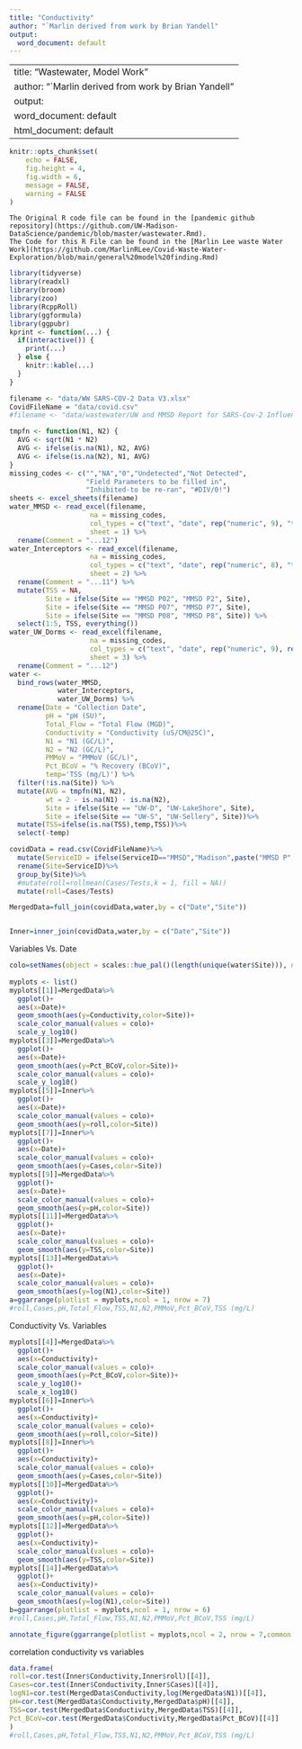 ---
title: "Conductivity"
author: "`Marlin derived from work by Brian Yandell"
output:
  word_document: default
---
---
title: "Wastewater, Model Work"
author: "`Marlin derived from work by Brian Yandell"
output:
  word_document: default
  html_document: default
---

```{r setup, include=FALSE}
knitr::opts_chunk$set(
	echo = FALSE,
	fig.height = 4,
	fig.width = 6,
	message = FALSE,
	warning = FALSE
)
```

```
The Original R code file can be found in the [pandemic github repository](https://github.com/UW-Madison-DataScience/pandemic/blob/master/wastewater.Rmd).
The Code for this R File can be found in the [Marlin Lee waste Water Work](https://github.com/MarlinRLee/Covid-Waste-Water-Exploration/blob/main/general%20model%20finding.Rmd)
```




```{r}
library(tidyverse)
library(readxl)
library(broom)
library(zoo)
library(RcppRoll)
library(ggformula)
library(ggpubr)
kprint <- function(...) {
  if(interactive()) {
    print(...)
  } else {
    knitr::kable(...)
  }
}
```

```{r 2}
filename <- "data/WW SARS-COV-2 Data V3.xlsx"
CovidFileName = "data/covid.csv"
#filename <- "data/wastewater/UW and MMSD Report for SARS-Cov-2 Influent Samples 12.08.20vFinal.xlsx"
```

```{r warning = FALSE, message = FALSE}
tmpfn <- function(N1, N2) {
  AVG <- sqrt(N1 * N2)
  AVG <- ifelse(is.na(N1), N2, AVG)
  AVG <- ifelse(is.na(N2), N1, AVG)
}
missing_codes <- c("","NA","0","Undetected","Not Detected",
                   "Field Parameters to be filled in", 
                   "Inhibited-to be re-ran", "#DIV/0!")
sheets <- excel_sheets(filename)
water_MMSD <- read_excel(filename,
                    na = missing_codes,
                    col_types = c("text", "date", rep("numeric", 9), "text"),
                    sheet = 1) %>%
  rename(Comment = "...12")
water_Interceptors <- read_excel(filename,
                    na = missing_codes,
                    col_types = c("text", "date", rep("numeric", 8), "text"),
                    sheet = 2) %>%
  rename(Comment = "...11") %>%
  mutate(TSS = NA,
         Site = ifelse(Site == "MMSD P02", "MMSD P2", Site),
         Site = ifelse(Site == "MMSD P07", "MMSD P7", Site),
         Site = ifelse(Site == "MMSD P08", "MMSD P8", Site)) %>%
  select(1:5, TSS, everything())
water_UW_Dorms <- read_excel(filename,
                    na = missing_codes,
                    col_types = c("text", "date", rep("numeric", 9), rep("text", 1)),
                    sheet = 3) %>%
  rename(Comment = "...12")
water <- 
  bind_rows(water_MMSD,
            water_Interceptors,
            water_UW_Dorms) %>%
  rename(Date = "Collection Date",
         pH = "pH (SU)",
         Total_Flow = "Total Flow (MGD)",
         Conductivity = "Conductivity (uS/CM@25C)",
         N1 = "N1 (GC/L)",
         N2 = "N2 (GC/L)",
         PMMoV = "PMMoV (GC/L)",
         Pct_BCoV = "% Recovery (BCoV)",
         temp='TSS (mg/L)') %>%
  filter(!is.na(Site)) %>%
  mutate(AVG = tmpfn(N1, N2),
         wt = 2 - is.na(N1) - is.na(N2),
         Site = ifelse(Site == "UW-D", "UW-LakeShore", Site),
         Site = ifelse(Site == "UW-S", "UW-Sellery", Site))%>%
  mutate(TSS=ifelse(is.na(TSS),temp,TSS))%>%
  select(-temp)
```


```{r}
covidData = read.csv(CovidFileName)%>%
  mutate(ServiceID = ifelse(ServiceID=="MMSD","Madison",paste("MMSD P",ServiceID,sep="")),Date = as.Date(Date , format = "%m/%d/%y"))%>%
  rename(Site=ServiceID)%>%
  group_by(Site)%>%
  #mutate(roll=rollmean(Cases/Tests,k = 1, fill = NA))
  mutate(roll=Cases/Tests)

MergedData=full_join(covidData,water,by = c("Date","Site"))


Inner=inner_join(covidData,water,by = c("Date","Site"))
```

Variables Vs. Date

```{r, echo=FALSE, dpi=600, fig.width=12, fig.height=12}
colo=setNames(object = scales::hue_pal()(length(unique(water$Site))), nm = unique(water$Site))
    
myplots <- list()
myplots[[1]]=MergedData%>%
  ggplot()+
  aes(x=Date)+
  geom_smooth(aes(y=Conductivity,color=Site))+
  scale_color_manual(values = colo)+
  scale_y_log10()
myplots[[3]]=MergedData%>%
  ggplot()+
  aes(x=Date)+
  geom_smooth(aes(y=Pct_BCoV,color=Site))+
  scale_color_manual(values = colo)+
  scale_y_log10()
myplots[[5]]=Inner%>%
  ggplot()+
  aes(x=Date)+
  scale_color_manual(values = colo)+
  geom_smooth(aes(y=roll,color=Site))
myplots[[7]]=Inner%>%
  ggplot()+
  aes(x=Date)+
  scale_color_manual(values = colo)+
  geom_smooth(aes(y=Cases,color=Site))
myplots[[9]]=MergedData%>%
  ggplot()+
  aes(x=Date)+
  scale_color_manual(values = colo)+
  geom_smooth(aes(y=pH,color=Site))
myplots[[11]]=MergedData%>%
  ggplot()+
  aes(x=Date)+
  scale_color_manual(values = colo)+
  geom_smooth(aes(y=TSS,color=Site))
myplots[[13]]=MergedData%>%
  ggplot()+
  aes(x=Date)+
  scale_color_manual(values = colo)+
  geom_smooth(aes(y=log(N1),color=Site))
a=ggarrange(plotlist = myplots,ncol = 1, nrow = 7)
#roll,Cases,pH,Total_Flow,TSS,N1,N2,PMMoV,Pct_BCoV,TSS (mg/L)
```

Conductivity Vs. Variables

```{r, echo=FALSE, dpi=600, fig.width=12, fig.height=18}

myplots[[4]]=MergedData%>%
  ggplot()+
  aes(x=Conductivity)+
  scale_color_manual(values = colo)+
  geom_smooth(aes(y=Pct_BCoV,color=Site))+
  scale_y_log10()+
  scale_x_log10()
myplots[[6]]=Inner%>%
  ggplot()+
  aes(x=Conductivity)+
  scale_color_manual(values = colo)+
  geom_smooth(aes(y=roll,color=Site))
myplots[[8]]=Inner%>%
  ggplot()+
  aes(x=Conductivity)+
  scale_color_manual(values = colo)+
  geom_smooth(aes(y=Cases,color=Site))
myplots[[10]]=MergedData%>%
  ggplot()+
  aes(x=Conductivity)+
  scale_color_manual(values = colo)+
  geom_smooth(aes(y=pH,color=Site))
myplots[[12]]=MergedData%>%
  ggplot()+
  aes(x=Conductivity)+
  scale_color_manual(values = colo)+
  geom_smooth(aes(y=TSS,color=Site))
myplots[[14]]=MergedData%>%
  ggplot()+
  aes(x=Conductivity)+
  scale_color_manual(values = colo)+
  geom_smooth(aes(y=log(N1),color=Site))
b=ggarrange(plotlist = myplots,ncol = 1, nrow = 6)
#roll,Cases,pH,Total_Flow,TSS,N1,N2,PMMoV,Pct_BCoV,TSS (mg/L)
```

```{r, echo=FALSE, dpi=600, fig.width=12, fig.height=18}
annotate_figure(ggarrange(plotlist = myplots,ncol = 2, nrow = 7,common.legend = T,legend="right",labels = c("Var Vs. Date","Var Vs. Conductivity"),hjust=-2.7,vjust=-.5,font.label= list(size = 9)),top="Conductivity report")

```


correlation conductivity vs variables

```{r}
data.frame(
roll=cor.test(Inner$Conductivity,Inner$roll)[[4]],
Cases=cor.test(Inner$Conductivity,Inner$Cases)[[4]],
logN1=cor.test(MergedData$Conductivity,log(MergedData$N1))[[4]],
pH=cor.test(MergedData$Conductivity,MergedData$pH)[[4]],
TSS=cor.test(MergedData$Conductivity,MergedData$TSS)[[4]],
Pct_BCoV=cor.test(MergedData$Conductivity,MergedData$Pct_BCoV)[[4]]
)
#roll,Cases,pH,Total_Flow,TSS,N1,N2,PMMoV,Pct_BCoV,TSS (mg/L)
```

